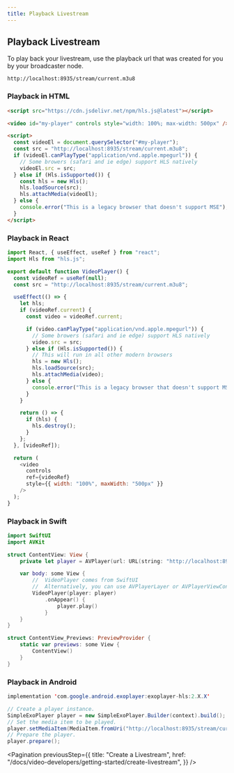 ```yaml
---
title: Playback Livestream
---
```


## Playback Livestream

To play back your livestream, use the playback url that was created for you by
your broadcaster node.

`http://localhost:8935/stream/current.m3u8`

### Playback in HTML

```html
<script src="https://cdn.jsdelivr.net/npm/hls.js@latest"></script>

<video id="my-player" controls style="width: 100%; max-width: 500px" />

<script>
  const videoEl = document.querySelector("#my-player");
  const src = "http://localhost:8935/stream/current.m3u8";
  if (videoEl.canPlayType("application/vnd.apple.mpegurl")) {
    // Some browers (safari and ie edge) support HLS natively
    videoEl.src = src;
  } else if (Hls.isSupported()) {
    const hls = new Hls();
    hls.loadSource(src);
    hls.attachMedia(videoEl);
  } else {
    console.error("This is a legacy browser that doesn't support MSE");
  }
</script>
```

### Playback in React

```js
import React, { useEffect, useRef } from "react";
import Hls from "hls.js";

export default function VideoPlayer() {
  const videoRef = useRef(null);
  const src = "http://localhost:8935/stream/current.m3u8";

  useEffect(() => {
    let hls;
    if (videoRef.current) {
      const video = videoRef.current;

      if (video.canPlayType("application/vnd.apple.mpegurl")) {
        // Some browers (safari and ie edge) support HLS natively
        video.src = src;
      } else if (Hls.isSupported()) {
        // This will run in all other modern browsers
        hls = new Hls();
        hls.loadSource(src);
        hls.attachMedia(video);
      } else {
        console.error("This is a legacy browser that doesn't support MSE");
      }
    }

    return () => {
      if (hls) {
        hls.destroy();
      }
    };
  }, [videoRef]);

  return (
    <video
      controls
      ref={videoRef}
      style={{ width: "100%", maxWidth: "500px" }}
    />
  );
}
```

### Playback in Swift

```swift
import SwiftUI
import AVKit

struct ContentView: View {
    private let player = AVPlayer(url: URL(string: "http://localhost:8935/stream/current.m3u8")!)

    var body: some View {
        //  VideoPlayer comes from SwiftUI
        //  Alternatively, you can use AVPlayerLayer or AVPlayerViewController
        VideoPlayer(player: player)
            .onAppear() {
                player.play()
            }
    }
}

struct ContentView_Previews: PreviewProvider {
    static var previews: some View {
        ContentView()
    }
}
```

### Playback in Android

```java
implementation 'com.google.android.exoplayer:exoplayer-hls:2.X.X'

// Create a player instance.
SimpleExoPlayer player = new SimpleExoPlayer.Builder(context).build();
// Set the media item to be played.
player.setMediaItem(MediaItem.fromUri("http://localhost:8935/stream/current.m3u8"));
// Prepare the player.
player.prepare();
```

<Pagination
  previousStep={{
    title: "Create a Livestream",
    href: "/docs/video-developers/getting-started/create-livestream",
  }}
/>
